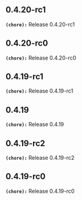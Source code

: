 ## 0.4.20-rc1
**`(chore):`** Release 0.4.20-rc1

## 0.4.20-rc0
**`(chore):`** Release 0.4.20-rc0

## 0.4.19-rc1
**`(chore):`** Release 0.4.19-rc1

## 0.4.19
**`(chore):`** Release 0.4.19

## 0.4.19-rc2
**`(chore):`** Release 0.4.19-rc2

## 0.4.19-rc0
**`(chore):`** Release 0.4.19-rc0

